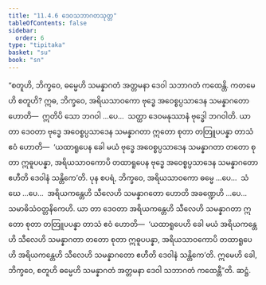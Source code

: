 ```yaml
---
title: "11.4.6 ဒေဝသဘာဂတသုတ္တ"
tableOfContents: false
sidebar:
  order: 6
type: "tipitaka"
basket: "su"
book: "sn"
---
```



<DynamicBreadcrumb />

<Division number="1032" book="sn" e="ch" v="18" p="433">

<Paragraph number="2019" book="sn">
“စတူဟိ, ဘိက္ခဝေ, ဓမ္မေဟိ သမန္နာဂတံ အတ္တမနာ ဒေဝါ သဘာဂတံ ကထေန္တိ. ကတမေဟိ စတူဟိ? ဣဓ, ဘိက္ခဝေ, အရိယသာဝကော ဗုဒ္ဓေ အဝေစ္စပ္ပသာဒေန သမန္နာဂတော ဟောတိ—  ဣတိပိ သော ဘဂဝါ …ပေ…  သတ္ထာ ဒေဝမနုဿာနံ ဗုဒ္ဓေါ ဘဂဝါတိ. ယာ တာ ဒေဝတာ ဗုဒ္ဓေ အဝေစ္စပ္ပသာဒေန သမန္နာဂတာ ဣတော စုတာ တတြူပပန္နာ တာသံ ဧဝံ ဟောတိ—  ‘ယထာရူပေန ခေါ မယံ ဗုဒ္ဓေ အဝေစ္စပ္ပသာဒေန သမန္နာဂတာ တတော စုတာ ဣဓူပပန္နာ, အရိယသာဝကောပိ တထာရူပေန ဗုဒ္ဓေ အဝေစ္စပ္ပသာဒေန သမန္နာဂတော ဧဟီတိ ဒေဝါနံ သန္တိကေ’တိ.
</Paragraph>

<Paragraph number="2020" book="sn">
ပုန စပရံ, ဘိက္ခဝေ, အရိယသာဝကော ဓမ္မေ …ပေ…  သံဃေ …ပေ…  အရိယကန္တေဟိ သီလေဟိ သမန္နာဂတော ဟောတိ အခဏ္ဍေဟိ …ပေ…  သမာဓိသံဝတ္တနိကေဟိ. ယာ တာ ဒေဝတာ အရိယကန္တေဟိ သီလေဟိ သမန္နာဂတာ ဣတော စုတာ တတြူပပန္နာ တာသံ ဧဝံ ဟောတိ—  ‘ယထာရူပေဟိ ခေါ မယံ အရိယကန္တေဟိ သီလေဟိ သမန္နာဂတာ တတော စုတာ ဣဓူပပန္နာ, အရိယသာဝကောပိ တထာရူပေဟိ အရိယကန္တေဟိ သီလေဟိ သမန္နာဂတော ဧဟီတိ ဒေဝါနံ သန္တိကေ’တိ. ဣမေဟိ ခေါ, ဘိက္ခဝေ, စတူဟိ ဓမ္မေဟိ သမန္နာဂတံ အတ္တမနာ ဒေဝါ သဘာဂတံ ကထေန္တီ”တိ.

</Paragraph>
</Division>

<Paragraph number="2021" type="center" book="sn">
ဆဋ္ဌံ.
</Paragraph>